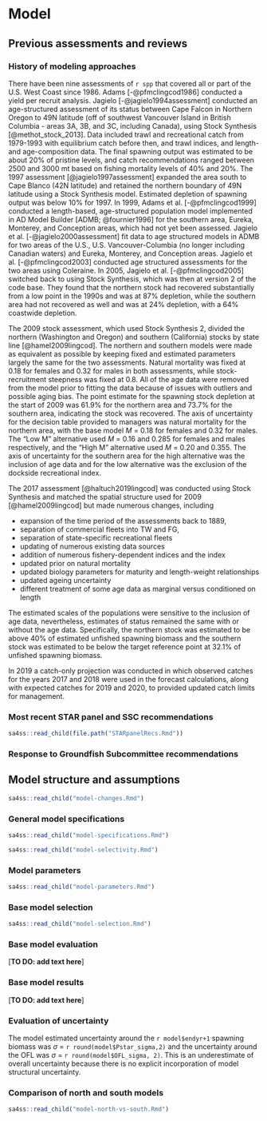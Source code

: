 # Model

## Previous assessments and reviews

### History of modeling approaches

There have been nine assessments of `r spp` that
covered all or part of the U.S. West Coast since 1986.
Adams [-@pfmclingcod1986] conducted a yield per recruit analysis.
Jagielo [-@jagielo1994assessment] conducted an age-structured assessment of its status
between Cape Falcon in Northern Oregon to 49\textdegree 00\textquotesingle N latitude
(off of southwest Vancouver Island in British Columbia - \gls{psmfc} areas 3A, 3B, and 3C, including Canada),
using Stock Synthesis [@methot_stock_2013].
Data included trawl and recreational catch from 1979-1993
with equilibrium catch before then,
\gls{s-tri} and trawl \gls{cpue} indices, and
length- and age-composition data.
The final spawning output was estimated to be about
20\% of pristine levels, and
catch recommendations ranged between 2500 and 3000 mt
based on fishing mortality levels of 40\% and 20\%.
The 1997 assessment [@jagielo1997assessment] expanded the area
south to Cape Blanco (42\textdegree 50\textquotesingle N latitude) and
retained the northern boundary of 49\textdegree 00\textquotesingle N latitude
using a Stock Synthesis model.
Estimated depletion of spawning output was below 10\% for 1997.
In 1999, Adams et al. [-@pfmclingcod1999] conducted a length-based, age-structured population model
implemented in AD Model Builder [ADMB; @fournier1996] for
the southern area, Eureka, Monterey, and Conception \gls{inpfc} areas,
which had not yet been assessed.
Jagielo et al. [-@jagielo2000assessment] fit data to age structured models in ADMB
for two areas of the U.S.,
U.S. Vancouver-Columbia (no longer including Canadian waters) and
Eureka, Monterey, and Conception \gls{inpfc} areas.
Jagielo et al. [-@pfmclingcod2003] conducted age structured assessments
for the two areas using Coleraine.
In 2005, Jagielo et al. [-@pfmclingcod2005] switched back to
using Stock Synthesis, which was then at version 2 of the code base.
They found that the northern stock had recovered substantially
from a low point in the 1990s and was at 87\% depletion,
while the southern area had not recovered as well and was at 24\% depletion,
with a 64\% coastwide depletion.

The 2009 stock assessment, which used Stock Synthesis 2,
divided the northern (Washington and Oregon) and southern (California) stocks
by state line [@hamel2009lingcod].
The northern and southern models were made as equivalent as possible
by keeping fixed and estimated parameters largely the same for the two assessments.
Natural mortality was fixed at 0.18 for females and 0.32 for males in both assessments,
while stock-recruitment steepness was fixed at 0.8.
All of the age data were removed from the model prior to fitting the data because of
issues with outliers and possible aging bias.
The point estimate for the spawning stock depletion at the start of 2009 was
61.9\% for the northern area and 73.7\% for the southern area,
indicating the stock was recovered.
The axis of uncertainty for the decision table provided to managers was
natural mortality for the northern area,
with the base model $M$ = 0.18 for females and 0.32 for males.
The “Low M” alternative used $M$ = 0.16 and 0.285 for females and males respectively,
and the “High M” alternative used $M$ = 0.20 and 0.355.
The axis of uncertainty for the southern area
for the high alternative was the inclusion of age data and
for the low alternative was the exclusion of the dockside recreational \gls{cpue} index.

The 2017 assessment [@haltuch2019lingcod] was conducted using Stock Synthesis and
matched the spatial structure used for 2009 [@hamel2009lingcod] but made numerous changes,
including

- expansion of the time period of the assessments back to 1889,
- separation of commercial fleets into TW and FG,
- separation of state-specific recreational fleets
- updating of numerous existing data sources
- addition of numerous fishery-dependent \gls{cpue} indices and the \gls{s-hkl} index
- updated prior on natural mortality
- updated biology parameters for maturity and length-weight relationships
- updated ageing uncertainty
- different treatment of some age data as marginal versus conditioned on length

The estimated scales of the populations were sensitive to the inclusion of age data,
nevertheless, estimates of status remained the same with or without the age data.
Specifically,
the northern stock was estimated to be
above 40\% of estimated unfished spawning biomass and
the southern stock was estimated to be
below the target reference point at 32.1\% of unfished spawning biomass.

In 2019 a catch-only projection was conducted in which observed catches for the
years 2017 and 2018 were used in the forecast calculations, along with
expected catches for 2019 and 2020, to provided updated catch limits for management.

### Most recent STAR panel and SSC recommendations{#STAR}

```r
sa4ss::read_child(file.path("STARpanelRecs.Rmd"))
```

### Response to Groundfish Subcommittee recommendations



## Model structure and assumptions

```r
sa4ss::read_child("model-changes.Rmd")
```

### General model specifications

```r
sa4ss::read_child("model-specifications.Rmd")
```
```r
sa4ss::read_child("model-selectivity.Rmd")
```

### Model parameters

```r
sa4ss::read_child("model-parameters.Rmd")
```

### Base model selection

```r
sa4ss::read_child("model-selection.Rmd")
```

### Base model evaluation

[**TO DO: add text here**]

### Base model results

[**TO DO: add text here**]

### Evaluation of uncertainty

<!-- text below poached from Dover https://github.com/chantelwetzel-noaa/dover_sole_2021/ -->
The model estimated uncertainty around the `r model$endyr+1` spawning biomass 
was $\sigma$ = `r round(model$Pstar_sigma,2)` and the uncertainty around 
the OFL was $\sigma$ = `r round(model$OFL_sigma, 2)`. This is an 
underestimate of overall uncertainty because there is no explicit incorporation 
of model structural uncertainty.

### Comparison of north and south models

<!-- doc is currently empty, but Ian is getting started on it now (7pm Saturday) -->
```r
sa4ss::read_child("model-north-vs-south.Rmd")
```
